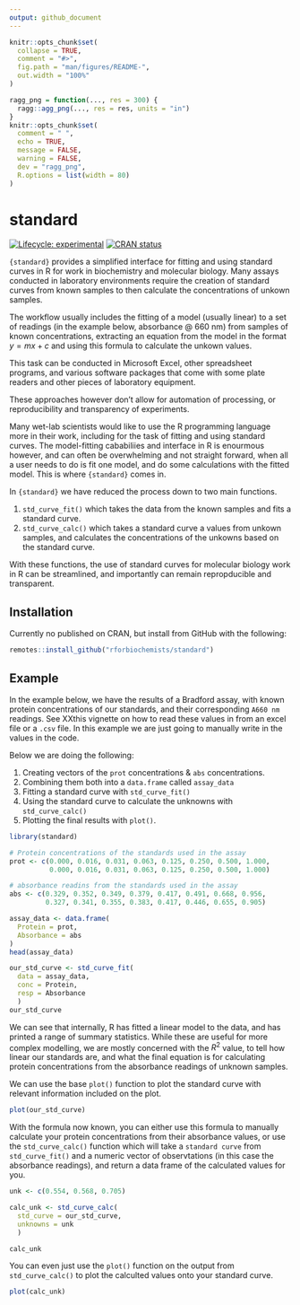 ```yaml
---
output: github_document
---
```


<!-- README.md is generated from README.Rmd. Please edit that file -->

```r
knitr::opts_chunk$set(
  collapse = TRUE,
  comment = "#>",
  fig.path = "man/figures/README-",
  out.width = "100%"
)

ragg_png = function(..., res = 300) {
  ragg::agg_png(..., res = res, units = "in")
}
knitr::opts_chunk$set(
  comment = " ",
  echo = TRUE,
  message = FALSE,
  warning = FALSE,
  dev = "ragg_png",
  R.options = list(width = 80)
)
```

# standard

<!-- badges: start -->
[![Lifecycle: experimental](https://img.shields.io/badge/lifecycle-experimental-orange.svg)](https://lifecycle.r-lib.org/articles/stages.html#experimental)
[![CRAN status](https://www.r-pkg.org/badges/version/standard)](https://CRAN.R-project.org/package=standard)
<!-- badges: end -->

`{standard}` provides a simplified interface for fitting and using standard curves in R for work in biochemistry and molecular biology. Many assays conducted in laboratory environments require the creation of standard curves from known samples to then calculate the concentrations of unkown samples. 

The workflow usually includes the fitting of a model (usually linear) to a set of readings (in the example below, absorbance @ 660 nm) from samples of known concentrations, extracting an equation from the model in the format $y = mx + c$ and using this formula to calculate the unkown values.

This task can be conducted in Microsoft Excel, other spreadsheet programs, and various software packages that come with some plate readers and other pieces of laboratory equipment.

These approaches however don't allow for automation of processing, or reproducibility and transparency of experiments. 

Many wet-lab scientists would like to use the R programming language more in their work, including for the task of fitting and using standard curves. The model-fitting cababiliies and interface in R is enourmous however, and can often be overwhelming and not straight forward, when all a user needs to do is fit one model, and do some calculations with the fitted model. This is where `{standard}` comes in.

In `{standard}` we have reduced the process down to two main functions.

1. `std_curve_fit()` which takes the data from the known samples and fits a standard curve.
2. `std_curve_calc()` which takes a standard curve a values from unkown samples, and calculates the concentrations of the unkowns based on the standard curve.
 
 With these functions, the use of standard curves for molecular biology work in R can be streamlined, and importantly can remain repropducible and transparent.

## Installation

Currently no published on CRAN, but install from GitHub with the following:

``` r
remotes::install_github("rforbiochemists/standard")
```

## Example

In the example below, we have the results of a Bradford assay, with known protein concentrations of our standards, and their corresponding `A660 nm` readings. See XXthis vignette on how to read these values in from an excel file or a `.csv` file. In this example we are just going to manually write in the values in the code.

Below we are doing the following: 

1. Creating vectors of the `prot` concentrations & `abs` concentrations.
1. Combining them both into a `data.frame` called `assay_data`
1. Fitting a standard curve with `std_curve_fit()`
1. Using the standard curve to calculate the unknowns with `std_curve_calc()`
1. Plotting the final results with `plot()`.

```r
library(standard)

# Protein concentrations of the standards used in the assay
prot <- c(0.000, 0.016, 0.031, 0.063, 0.125, 0.250, 0.500, 1.000, 
          0.000, 0.016, 0.031, 0.063, 0.125, 0.250, 0.500, 1.000) 

# absorbance readins from the standards used in the assay
abs <- c(0.329, 0.352, 0.349, 0.379, 0.417, 0.491, 0.668, 0.956, 
         0.327, 0.341, 0.355, 0.383, 0.417, 0.446, 0.655, 0.905)

assay_data <- data.frame(
  Protein = prot, 
  Absorbance = abs
)
head(assay_data)
```


```r
our_std_curve <- std_curve_fit(
  data = assay_data, 
  conc = Protein, 
  resp = Absorbance
  )
our_std_curve
```

We can see that internally, R has fitted a linear model to the data, and has printed a range of summary statistics. While these are useful for more complex modelling, we are mostly concerned with the $R^{2}$ value, to tell how linear our standards are, and what the final equation is for calculating protein concentrations from the absorbance readings of unknown samples.

We can use the base `plot()` function to plot the standard curve with relevant information included on the plot.

```r
plot(our_std_curve)
```

With the formula now known, you can either use this formula to manually calculate your protein concentrations from their absorbance values, or use the `std_curve_calc()` function which will take a `standard curve` from `std_curve_fit()` and a numeric vector of observtations (in this case the absorbance readings), and return a data frame of the calculated values for you.

```r
unk <- c(0.554, 0.568, 0.705)

calc_unk <- std_curve_calc(
  std_curve = our_std_curve, 
  unknowns = unk
  )

calc_unk
```

You can even just use the `plot()` function on the output from `std_curve_calc()` to plot the calculted values onto your standard curve.

```r
plot(calc_unk)

```


